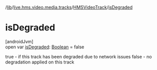 /[lib](/api-reference/android/v2/home/content)/[live.hms.video.media.tracks](../index)/[HMSVideoTrack](index)/[isDegraded](is-degraded)

# isDegraded

[androidJvm]\
open var [isDegraded](is-degraded): [Boolean](https://kotlinlang.org/api/latest/jvm/stdlib/kotlin/-boolean/index.html) = false

true - if this track has been degraded due to network issues false - no degradation applied on this track
